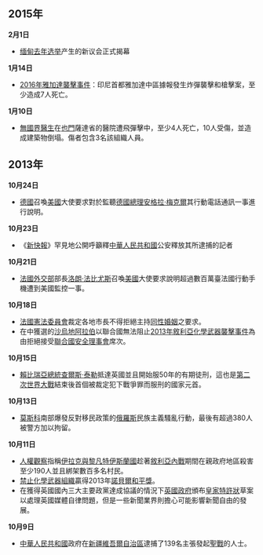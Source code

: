 ==2015年==
'''2月1日'''
*[[2015年缅甸议会选举|缅甸去年选举]]产生的新议会正式揭幕

'''1月14日'''
*[[2016年雅加達襲擊事件|2016年雅加達襲擊事件]]：印尼首都雅加達中區據報發生炸彈襲擊和槍擊案，至少造成7人死亡。

'''1月10日'''
*[[無國界醫生|無國界醫生]]在[[也門|也門]]薩達省的醫院遭飛彈擊中，至少4人死亡，10人受傷，並造成建築物倒塌。傷者包含3名該組織人員。

==2013年==
'''10月24日'''
* [[德國|德國]]召喚[[美國|美國]]大使要求對於監聽[[德國總理|德國總理]][[安格拉·梅克爾|安格拉·梅克爾]]其行動電話通訊一事進行說明。

'''10月23日'''
*《[[新快報|新快報]]》罕見地公開呼籲釋[[中華人民共和國|中華人民共和國]]公安釋放其所逮捕的記者

'''10月21日'''
*[[法國外交部|法國外交部]]部長[[洛朗·法比尤斯|洛朗·法比尤斯]]召喚[[美國|美國]]大使要求說明超過數百萬臺法國行動手機遭到美國監控一事。

'''10月18日'''
* [[法國憲法委員會|法國憲法委員會]]裁定各地市長不得拒絕主持[[法國同性婚姻|同性婚姻]]之要求。
* 在{{Link-en|2013年聯合國安全理事會選舉|United Nations Security Council election, 2013}}中獲選的[[沙烏地阿拉伯|沙烏地阿拉伯]]以聯合國無法阻止[[2013年敘利亞化學武器襲擊事件|2013年敘利亞化學武器襲擊事件]]為由拒絕接受[[聯合國安全理事會|聯合國安全理事會]]席次。

'''10月15日'''
* [[賴比瑞亞總統列表|賴比瑞亞總統]][[查爾斯·泰勒|查爾斯·泰勒]]抵達英國並且開始服50年的有期徒刑，這也是[[第二次世界大戰|第二次世界大戰]]結束後首個被裁定犯下戰爭罪而服刑的國家元首。

'''10月13日'''
* [[莫斯科|莫斯科]]南部爆發反對移民政策的[[俄羅斯|俄羅斯]]民族主義騷亂行動，最後有超過380人被警方加以拘留。

'''10月11日'''
* [[人權觀察|人權觀察]]指稱[[伊拉克與黎凡特伊斯蘭國|伊拉克與黎凡特伊斯蘭國]]趁著[[敘利亞內戰|敘利亞內戰]]期間在親政府地區殺害至少190人並且綁架數百多名村民。
* [[禁止化學武器組織|禁止化學武器組織]]贏得2013年[[諾貝爾和平獎|諾貝爾和平獎]]。
* 在獲得英國國內三大主要政黨達成協議的情況下[[英國政府|英國政府]]頒布[[皇家特許狀|皇家特許狀]]草案以處理英國媒體自律問題，但是一些新聞業界則擔心可能影響新聞自由的發展。

'''10月9日'''
* [[中華人民共和國|中華人民共和國]]政府在[[新疆維吾爾自治區|新疆維吾爾自治區]]逮捕了139名主張發起[[聖戰|聖戰]]的人士。